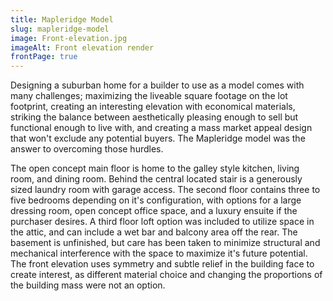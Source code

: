 ```yaml
---
title: Mapleridge Model
slug: mapleridge-model
image: Front-elevation.jpg
imageAlt: Front elevation render
frontPage: true
---
```


Designing a suburban home for a builder to use as a model comes with many challenges; maximizing the liveable square footage on the lot footprint, creating an interesting elevation with economical materials, striking the balance between aesthetically pleasing enough to sell but functional enough to live with, and creating a mass market appeal design that won't exclude any potential buyers. The Mapleridge model was the answer to overcoming those hurdles.

The open concept main floor is home to the galley style kitchen, living room, and dining room. Behind the central located stair is a generously sized laundry room with garage access. The second floor contains three to five bedrooms depending on it's configuration, with options for a large dressing room, open concept office space, and a luxury ensuite if the purchaser desires. A third floor loft option was included to utilize space in the attic, and can include a wet bar and balcony area off the rear. The basement is unfinished, but care has been taken to minimize structural and mechanical interference with the space to maximize it's future potential. The front elevation uses symmetry and subtle relief in the building face to create interest, as different material choice and changing the proportions of the building mass were not an option.
